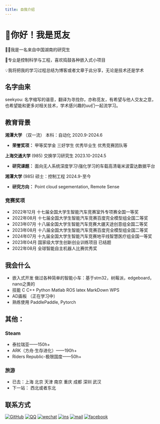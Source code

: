 ```yaml
---
title: 自我介绍
---
```


# 👋你好！我是觅友

👨‍🎓我是一名来自中国湖南的研究生

🔬专业是控制科学与工程，喜欢捣鼓各种嵌入式小项目

💡我将把我的学习过程总结为博客或者文章于此分享，无论是技术还是学术

## 名字由来

seekyou: 名字缩写的谐音，翻译为寻找你，亦称觅友，有希望与他人交友之意，也希望能和更多对相关技术，学术感兴趣的uu们一起流学习。

## 教育背景
**湘潭大学** （双一流）    本科：自动化      2020.9-2024.6

- **荣誉奖项：** 甲等奖学金 三好学生 优秀毕业生 优秀竞赛团队等

**上海交通大学** (985)    交换学习研究生    2023.10-2024.5

- **研究课题：** 面向无人系统深度学习\强化学习的车载高清毫米波雷达数据平台

**湘潭大学** (985)    硕士：控制工程    2024.9-至今

- **研究方向：** Point cloud segementation, Remote Sense

### 竞赛奖项
- 2022年12月 十七届全国大学生智能汽车竞赛室外专项赛全国一等奖 
- 2022年08月 十七届全国大学生智能汽车竞赛百度完全模型组全国二等奖 
- 2023年07月 十八届全国大学生智能汽车竞赛大疆天途创意组全国二等奖 
- 2023年08月 十八届全国大学生智能汽车竞赛百度完全模型组全国二等奖 
- 2024年07月 十九届全国大学生智能汽车竞赛地平线智慧医疗组全国一等奖 
- 2023年04月 国家级大学生创新创业训练项目 已结题 
- 2022年08月 全球智能自主机器人比赛优秀奖

## 我会什么

- 嵌入式开发 做过各种简单的智能小车：基于stm32，树莓派，edgeboard，nano之类的
- 技能 C C++ Python Matlab ROS latex MarkDown WPS 
- AD画板 （正在学习中）
- 熟练使用 PaddlePaddle, Pytorch

## 其他：

### Steam

- 泰拉瑞亚——150h+
- ARK（方舟·生存进化）——190h+
- Riders Republic-极限国度——50h+

### 旅游

- 已去：上海 北京 天津 南京 重庆 成都 深圳 武汉
- 下一站： 西北或者东北

## 联系方式

[![GitHub](./github.svg)](https://github.com/cowqer)
[![QQ](./qq.svg)](https://github.com/cowqer)
[![wechat](./wechat.svg)](https://github.com/cowqer)
[![ins](./ins.svg)](https://github.com/cowqer)
[![mail](./mail.svg)](https://github.com/cowqer)
[![facebook](./facebook.svg)](https://github.com/cowqer)


